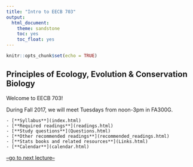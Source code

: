 ```yaml
---
title: "Intro to EECB 703"
output: 
  html_document: 
    theme: sandstone
    toc: yes
    toc_float: yes
---
```


```r
knitr::opts_chunk$set(echo = TRUE)
```

## Principles of Ecology, Evolution & Conservation Biology

Welcome to EECB 703!

During Fall 2017, we will meet Tuesdays from noon-3pm in FA300G.

    - [**Syllabus**](index.html)
    - [**Required readings**](readings.html)
    - [**Study questions**](Questions.html)
    - [**Other recommended readings**](recommended_readings.html)
    - [**Stats books and related resources**](Links.html)
    - [**Calendar**](calendar.html)


[--go to next lecture--](LECTURE1.html)




